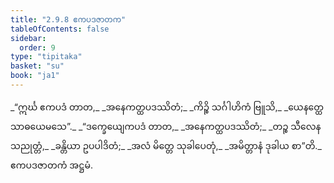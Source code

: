 ```yaml
---
title: "2.9.8 ဧကပဒဇာတက"
tableOfContents: false
sidebar:
  order: 9
type: "tipitaka"
basket: "su"
book: "ja1"
---
```



<DynamicBreadcrumb />

<Division number="175" book="ja1">

<Paragraph number="623" type="verses" book="ja1">
_“ဣင်္ဃ ဧကပဒံ တာတ,_  
_အနေကတ္ထပဒဿိတံ;_  
_ကိဉ္စိ သင်္ဂါဟိကံ ဗြူသိ,_  
_ယေနတ္ထေ သာဓယေမသေ”._  

</Paragraph>

</Division>
<Division number="176" book="ja1">

<Paragraph number="624" type="verses" book="ja1">
_“ဒက္ခေယျေကပဒံ တာတ,_  
_အနေကတ္ထပဒဿိတံ;_  
_တဉ္စ သီလေန သညုတ္တံ,_  
_ခန္တိယာ ဥပပါဒိတံ;_  
_အလံ မိတ္တေ သုခါပေတုံ,_  
_အမိတ္တာနံ ဒုခါယ စာ”တိ._  


</Paragraph>
</Division>

<Paragraph number="625" type="center" book="ja1">
ဧကပဒဇာတကံ အဋ္ဌမံ.
</Paragraph>